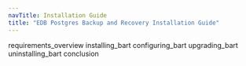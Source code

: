 ```yaml
---
navTitle: Installation Guide
title: "EDB Postgres Backup and Recovery Installation Guide"
---
```




<div class="toctree" maxdepth="5">

requirements\_overview installing\_bart configuring\_bart upgrading\_bart uninstalling\_bart conclusion

</div>
